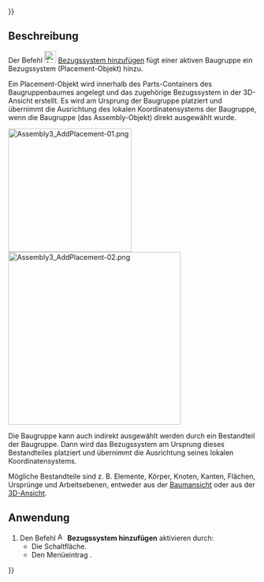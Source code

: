 {{UnfinishedDocu{{#translation:}}}}
<languages/>

{{Docnav/de
|[[Assembly3_AddZYWorkplane/de|ZY-Arbeitsebene hizufügen]]
|[[Assembly3_AddOrigin/de|Ursprung hinzufügen]]
|[[Assembly3_Workbench/de|Assembly3]]
|IconL=Assembly_Add_WorkplaneZY.svg‎‎
|IconR=Assembly_Add_Origin.svg‎‎
|IconC=Assembly3_workbench_icon.svg
}}

{{GuiCommand/de
|Name=Assembly3 AddPlacement
|Name/de=Assembly3 BezugssystemHinzufügen
|Icon=Assembly_Add_Placement.svg‎‎
|MenuLocation=Assembly3 → Workplane and origin → Add placement
|Workbenches=[[Assembly3_Workbench/de|Assembly3]]
}}

==Beschreibung==

Der Befehl [[Image:Assembly_Add_Placement.svg |24px]] [[Assembly3_AddPlacement/de|Bezugssystem hinzufügen]] fügt einer aktiven Baugruppe ein  Bezugssystem (Placement-Objekt) hinzu.

Ein Placement-Objekt wird innerhalb des Parts-Containers des Baugruppenbaumes angelegt und das zugehörige Bezugssystem in der 3D-Ansicht erstellt. Es wird am Ursprung der Baugruppe platziert und übernimmt die Ausrichtung des lokalen Koordinatensystems der Baugruppe, wenn die Baugruppe (das Assembly-Objekt) direkt ausgewählt wurde.

[[Image:Assembly3_AddPlacement-01.png|250px]] [[Image:Assembly3_AddPlacement-02.png|350px]]
{{Caption|Links: Baumansicht. Rechts: Ein Bezugssystem nahe dem Baugruppenursprung (hier als Dateiursprung dargestellt)}}

Die Baugruppe kann auch indirekt ausgewählt werden durch ein Bestandteil der Baugruppe. Dann wird das Bezugssystem am Ursprung dieses Bestandteiles platziert und übernimmt die Ausrichtung seines lokalen Koordinatensystems.

Mögliche Bestandteile sind z. B. Elemente, Körper, Knoten, Kanten, Flächen, Ursprünge und Arbeitsebenen, entweder aus der [[Tree_view/de|Baumansicht]] oder aus der [[3D_view/de|3D-Ansicht]].

==Anwendung==

# Den Befehl [[Image:Assembly_Add_Placement.svg |16px]] '''Bezugssystem hinzufügen''' aktivieren durch:
#* Die Schaltfläche{{Button|[[Image:Assembly_Add_Placement.svg |16px]] [[Assembly3_AddPlacement/de| Bezugssystem hinzufügen]]}}.
#* Den Menüeintrag {{MenuCommand|Assembly3 → Workplane and origin → [[Image:Assembly_Add_Placement.svg |16px]] Bezugssystem hinzufügen}}.


{{Docnav/de
|[[Assembly3_AddZYWorkplane/de|ZY-Arbeitsebene hizufügen]]
|[[Assembly3_AddOrigin/de|Ursprung hinzufügen]]
|[[Assembly3_Workbench/de|Assembly3]]
|IconL=Assembly_Add_WorkplaneZY.svg‎‎
|IconR=Assembly_Add_Origin.svg‎‎
|IconC=Assembly3_workbench_icon.svg
}}
 
{{Userdocnavi{{#translation:}}}}